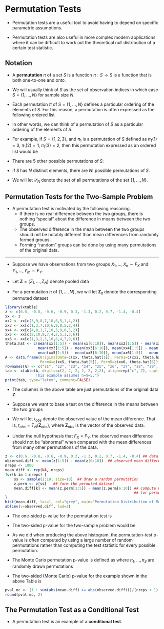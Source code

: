 # Permutation Tests {#permutation}

* Permutation tests are a useful tool to avoid having to depend on
specific parametric assumptions.

* Permutation tests are also useful in more complex modern applications where it can be 
difficult to work out the theoretical null distribution of a certain test statistic.

## Notation

* A **permutation** $\pi$ of a set $S$ is a function $\pi: S \longrightarrow S$ is a
function that is both one-to-one and onto.

* We will usually think of $S$ as the set of observation indices in which case
$S = \{1, \ldots, N\}$ for sample size $N$. 

* Each permutation $\pi$ of $S = \{1, \ldots, N\}$ defines a particular ordering of the elements of $S$.
For this reason, a permutation is often expressed as the following ordered list
\begin{equation}
\pi = \big( \pi(1), \pi(2), \ldots, \pi(N)  \big)
\end{equation}

* In other words, we can think of a permutation of $S$
as a particular ordering of the elements of $S$.


* For example, if $S = \{1,2,3\}$, and $\pi_{1}$ is a permutation of $S$
defined as $\pi_{1}(1) = 3$, $\pi_{1}(2) = 1$, $\pi_{1}(3) = 2$, then
this permutation expressed as an ordered list would be
\begin{equation}
\pi_{1} = (3, 1, 2)
\end{equation}

* There are $5$ other possible permutations of $S$: 
\begin{eqnarray}
\pi_{2} &=& (1,2,3) \nonumber \\
\pi_{3} &=& (2,1,3) \nonumber \\
\pi_{4} &=& (1,3,2) \nonumber \\
\pi_{5} &=& (3,2,1) \nonumber \\
\pi_{6} &=& (2, 3, 1) \nonumber  
\end{eqnarray}

* If $S$ has $N$ distinct elements, there are $N!$ possible permutations of $S$. 

* We will let $\mathcal{S}_{N}$ denote the set of all permutations of the 
set $\{1, \ldots, N\}$.

## Permutation Tests for the Two-Sample Problem

* A permutation test is motivated by the following reasoning.
    + If there is no real difference between the two groups, 
      there is nothing "special" about the difference in means
      between the two groups.
    + The observed difference in the mean between the two groups
      should not be notably different than mean differences from
      randomly formed groups.
    + Forming "random" groups can be done by using many permutations
      of the original data.

---      

* Suppose we have observations from two groups $X_{1}, \ldots, X_{n} \sim F_{X}$
and $Y_{1}, \ldots, Y_{m} \sim F_{Y}$.

* Let $\mathbf{Z} = (Z_{1}, \ldots, Z_{N})$ denote pooled data
\begin{equation}
(Z_{1}, \ldots, Z_{N}) = (X_{1}, \ldots, X_{n}, Y_{1}, \ldots, Y_{m})
\end{equation}

* For a permutation $\pi$ of $\{1, \ldots, N\}$, we will let $\mathbf{Z}_{\pi}$
denote the corresponding permuted dataset
\begin{equation}
\mathbf{Z}_{\pi} = (Z_{\pi(1)}, Z_{\pi(2)}, \ldots, Z_{\pi(N)})
\end{equation}



```r
library(xtable)
z <- c(0.6, -0.8, -0.6, -0.9, 0.3, -1.3, 0.2, 0.7, -1.4, -0.4)
xx <- z
xx2 <- xx[c(3,9,8,7,10,6,5,1,4,2)]
xx3 <- xx[c(1,3,7,10,6,9,8,5,2,4)]
xx4 <- xx[c(4,8,1,7,10,3,9,6,5,2)]
xx5 <- xx[c(8,10,9,7,4,2,5,1,3,6)]
xx6 <- xx[c(1,3,2,5,10,8,4,7,9,6)]
theta.hat <- c(mean(xx[1:5]) - mean(xx[6:10]), mean(xx2[1:5]) - mean(xx2[6:10]),
               mean(xx3[1:5]) - mean(xx3[6:10]), mean(xx4[1:5]) - mean(xx4[6:10]),
               mean(xx5[1:5]) - mean(xx5[6:10]), mean(xx6[1:5]) - mean(xx6[6:10]))
A <- data.frame(OriginalData=c(xx, theta.hat[1]), Perm1=c(xx2, theta.hat[2]), Perm2=c(xx3, theta.hat[3]), Perm3=c(xx4, theta.hat[4]), 
                Perm4=c(xx5, theta.hat[5]), Perm5=c(xx6, theta.hat[6]))
rownames(A) <- c("z1", "z2", "z3", "z4", "z5", "z6", "z7", "z8", "z9", "z10", "mean difference")
tab <- xtable(A, digits=c(2, 2, 2, 2, 2, 2,2), align=rep("c", 7), caption="Example of Permuting a Vector of Responses.
              This example assumes n=m=5.")
print(tab, type="latex", comment=FALSE)
```

* The columns in the above table are just permutations of the original data $\mathbf{Z}$.

* Suppose we want to base a test on the difference in the means between the two groups
\begin{equation}
T_{N}(\mathbf{Z}) = \bar{X} - \bar{Y} = \frac{1}{n}\sum_{i=1}^{n} Z_{i} - \frac{1}{m}\sum_{i=n+1}^{N} Z_{i}
\end{equation}

* We will let $t_{obs}$ denote the observed value of the mean difference. That is, 
$t_{obs} = T_{N}(\mathbf{Z}_{obs})$, where $\mathbf{Z}_{obs}$ is the vector of the observed data.

* Under the null hypothesis that $F_{X} = F_{Y}$, the observed mean difference 
 should not be "abnormal" when compared with the mean differences from 
many other permutations of the data.

```r
z <- c(0.6, -0.8, -0.6, -0.9, 0.3, -1.3, 0.2, 0.7, -1.4, -0.4) ## data
observed.diff <- mean(z[1:5]) - mean(z[6:10])  ## observed mean difference
nreps <- 1000
mean.diff <- rep(NA, nreps)
for(k in 1:nreps) {
    ss <- sample(1:10, size=10)  ## draw a random permutation
    z.perm <- z[ss]   ## form the permuted dataset
    mean.diff[k] <- mean(z.perm[1:5]) - mean(z.perm[6:10]) ## compute mean difference
                                                           ## for permuted dataset
}
hist(mean.diff, las=1, col="grey", main="Permutation Distribution of Mean Difference")
abline(v=observed.diff, lwd=3)
```
    
* The one-sided p-value for the permutation test is
\begin{eqnarray}
\textrm{p-value} &=& \frac{\textrm{number of permutations such that } T_{N} \geq t_{obs}}{ N! } \nonumber \\
&=& \frac{1}{N!} \sum_{\pi \in \mathcal{S}_{N}} I\Big( T_{N}(\mathbf{Z}_{\pi}) \geq t_{obs} \Big) \nonumber
\end{eqnarray}

* The two-sided p-value for the two-sample problem would be
\begin{equation}
\textrm{p-value} 
= \frac{1}{N!} \sum_{\pi \in \mathcal{S}_{N}} I\Big( \Big| T_{N}(\mathbf{Z}_{\pi}) \Big|  \geq |t_{obs}| \Big) \nonumber
\end{equation}

* As we did when producing the above histogram, the permutation-test p-value is
often computed by using a large number of random permutations rather
than computing the test statistic for every possible permutation.

* The Monte Carlo permutation p-value is defined as
\begin{equation}
\textrm{p-value}_{mc} = \frac{1}{S+1}\Bigg[ 1 +  \sum_{s = 1}^{S} I\Big( T_{N}(\mathbf{Z}_{\pi_{k}}) \geq t_{obs} \Big) \Bigg]
\end{equation}
where $\pi_{1}, \ldots, \pi_{S}$ are randomly drawn permutations

* The two-sided (Monte Carlo) p-value for the example shown in the above Table is
```r
pval.mc <- (1 + sum(abs(mean.diff) >= abs(observed.diff)))/(nreps + 1)
round(pval.mc, 2)
```
    
## The Permutation Test as a Conditional Test    
      
* A permutation test is an example of a **conditional test**.


      

